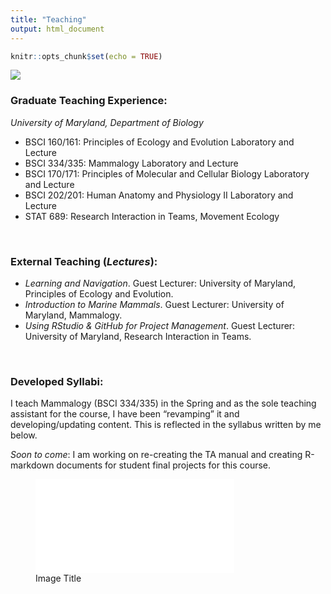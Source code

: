 ---
title: "Teaching"
output: html_document
---

```{r setup, include=FALSE}
knitr::opts_chunk$set(echo = TRUE)
```
![](gradterpexchange.png)


### **Graduate Teaching Experience**:
*University of Maryland, Department of Biology*

  * BSCI 160/161: Principles of Ecology and Evolution Laboratory and Lecture
  * BSCI 334/335: Mammalogy Laboratory and Lecture
  * BSCI 170/171: Principles of Molecular and Cellular Biology Laboratory and Lecture
  * BSCI 202/201: Human Anatomy and Physiology II Laboratory and Lecture
  * STAT 689: Research Interaction in Teams, Movement Ecology

<br>

### **External Teaching** (*Lectures*):

  * *Learning and Navigation*. Guest Lecturer: University of Maryland, Principles of Ecology and Evolution. 
  * *Introduction to Marine Mammals*. Guest Lecturer: University of Maryland, Mammalogy.
  * *Using RStudio & GitHub for Project Management*. Guest Lecturer: University of Maryland, Research Interaction in Teams.

<br>

### **Developed Syllabi**:

I teach Mammalogy (BSCI 334/335) in the Spring and as the sole teaching assistant for the course, I have been "revamping" it and developing/updating content. This is reflected in the syllabus written by me below. 

*Soon to come*: I am working on re-creating the TA manual and creating R-markdown documents for student final projects for this course.

![Image Title](course_syllabus.pdf){width=75%}